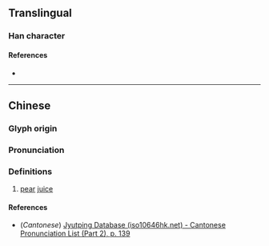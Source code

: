 {{character info/new}}
==Translingual==

===Han character===
{{Han char|rn=85|rad=水|as=07|sn=10|four=33194|canj=EJD,XEJD|ids=⿰氵宋}}

====References====
* {{Han ref|kx=0624.130|dkj=17477|hdz=31634.010|uh=6D68|ud=28008|bh=D25F|bd=53855}}

----

==Chinese==
{{zh-forms}}

===Glyph origin===
{{Han etym}}

===Pronunciation===
{{zh-pron
|m=lǎn
|c=lam5
|mc=y
|oc=y
|ma=
|cat=n
}}

===Definitions===
{{zh-hanzi}}

# [[pear]] [[juice]]

====References====
* (''Cantonese'') [http://www.iso10646hk.net/jp/document/download.jsp Jyutping Database (iso10646hk.net) - Cantonese Pronunciation List (Part 2), p. 139]